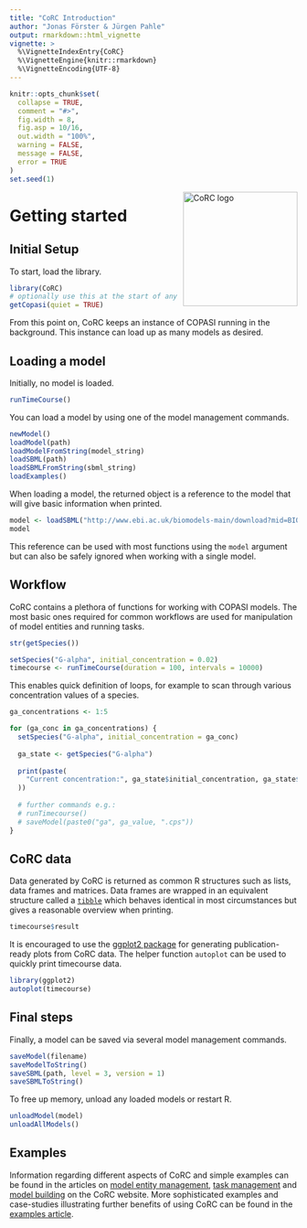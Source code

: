 ```yaml
---
title: "CoRC Introduction"
author: "Jonas Förster & Jürgen Pahle"
output: rmarkdown::html_vignette
vignette: >
  %\VignetteIndexEntry{CoRC}
  %\VignetteEngine{knitr::rmarkdown}
  %\VignetteEncoding{UTF-8}
---
```


```r
knitr::opts_chunk$set(
  collapse = TRUE,
  comment = "#>",
  fig.width = 8,
  fig.asp = 10/16,
  out.width = "100%",
  warning = FALSE,
  message = FALSE,
  error = TRUE
)
set.seed(1)
```
<img src="../man/figures/logo.svg" alt="CoRC logo" width="200" align="right"/>

# Getting started

## Initial Setup

To start, load the library.

```r
library(CoRC)
# optionally use this at the start of any script to verify CoRC is ready.
getCopasi(quiet = TRUE)
```

From this point on, CoRC keeps an instance of COPASI running in the background.
This instance can load up as many models as desired.

## Loading a model

Initially, no model is loaded.

```r
runTimeCourse()
```

You can load a model by using one of the model management commands.

```r
newModel()
loadModel(path)
loadModelFromString(model_string)
loadSBML(path)
loadSBMLFromString(sbml_string)
loadExamples()
```

When loading a model, the returned object is a reference to the model that will give basic information when printed.

```r
model <- loadSBML("http://www.ebi.ac.uk/biomodels-main/download?mid=BIOMD0000000329")
model
```

This reference can be used with most functions using the `model` argument but can also be safely ignored when working with a single model.

## Workflow

CoRC contains a plethora of functions for working with COPASI models.
The most basic ones required for common workflows are used for manipulation of model entities and running tasks.

```r
str(getSpecies())
```

```r
setSpecies("G-alpha", initial_concentration = 0.02)
timecourse <- runTimeCourse(duration = 100, intervals = 10000)
```

This enables quick definition of loops, for example to scan through various concentration values of a species.

```r
ga_concentrations <- 1:5

for (ga_conc in ga_concentrations) {
  setSpecies("G-alpha", initial_concentration = ga_conc)
  
  ga_state <- getSpecies("G-alpha")
  
  print(paste(
    "Current concentration:", ga_state$initial_concentration, ga_state$unit
  ))
  
  # further commands e.g.:
  # runTimecourse()
  # saveModel(paste0("ga", ga_value, ".cps"))
}
```


## CoRC data

Data generated by CoRC is returned as common R structures such as lists, data frames and matrices.
Data frames are wrapped in an equivalent structure called a [`tibble`](https://cran.r-project.org/web/packages/tibble/README.html) which behaves identical in most circumstances but gives a reasonable overview when printing.

```r
timecourse$result
```

It is encouraged to use the [ggplot2 package](https://cran.r-project.org/web/packages/ggplot2/index.html) for generating publication-ready plots from CoRC data.
The helper function `autoplot` can be used to quickly print timecourse data.

```r
library(ggplot2)
autoplot(timecourse)
```

## Final steps

Finally, a model can be saved via several model management commands.

```r
saveModel(filename)
saveModelToString()
saveSBML(path, level = 3, version = 1)
saveSBMLToString()
```

To free up memory, unload any loaded models or restart R.

```r
unloadModel(model)
unloadAllModels()
```

## Examples

Information regarding different aspects of CoRC and simple examples can be found in the articles on [model entity management](https://jpahle.github.io/CoRC/articles/entity_management.html), [task management](https://jpahle.github.io/CoRC/articles/task_management.html) and [model building](https://jpahle.github.io/CoRC/articles/model_building.html) on the CoRC website.
More sophisticated examples and case-studies illustrating further benefits of using CoRC can be found in the [examples article](https://jpahle.github.io/CoRC/articles/examples.html).
